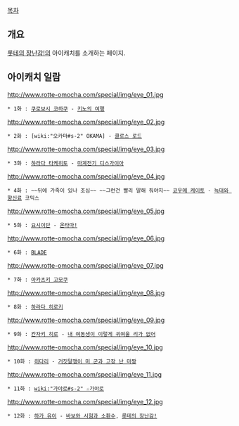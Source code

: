 [[목차]]
== 개요 ==
[[롯테의 장난감!]]의 아이캐치를 소개하는 페이지.
== 아이캐치 일람 ==
http://www.rotte-omocha.com/special/img/eye_01.jpg
 * 1화 : [[쿠로보시 코하쿠]] - [[키노의 여행]]

http://www.rotte-omocha.com/special/img/eye_02.jpg
 * 2화 : [wiki:"오카마#s-2" OKAMA] - [[클로스 로드]]

http://www.rotte-omocha.com/special/img/eye_03.jpg
 * 3화 : [[하라다 타케히토]] - [[마계전기 디스가이아]]

http://www.rotte-omocha.com/special/img/eye_04.jpg
 * 4화 : ~~뒤에 가족이 있나 조심~~ ~~그런건 빨리 말해 줘야지~~ [[코우메 케이토]] - [[늑대와 향신료]] 코믹스

http://www.rotte-omocha.com/special/img/eye_05.jpg
 * 5화 : [[요시이단]] - [[온타마!]]

http://www.rotte-omocha.com/special/img/eye_06.jpg
 * 6화 : [[BLADE]]

http://www.rotte-omocha.com/special/img/eye_07.jpg
 * 7화 : [[아카츠키 고모쿠]]

http://www.rotte-omocha.com/special/img/eye_08.jpg
 * 8화 : [[하라다 히로키]]

http://www.rotte-omocha.com/special/img/eye_09.jpg
 * 9화 : [[칸자키 히로]] - [[내 여동생이 이렇게 귀여울 리가 없어]]

http://www.rotte-omocha.com/special/img/eye_10.jpg
 * 10화 : [[히다리]] - [[거짓말쟁이 미 군과 고장 난 마짱]]

http://www.rotte-omocha.com/special/img/eye_11.jpg
 * 11화 : [[wiki:"가야로#s-2" ☆가야로]]

http://www.rotte-omocha.com/special/img/eye_12.jpg
 * 12화 : [[하가 유이]] - [[바보와 시험과 소환수]], [[롯테의 장난감!]]
